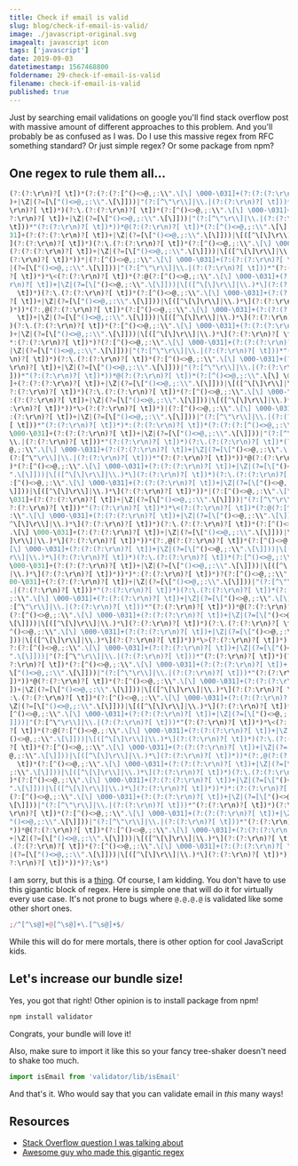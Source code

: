 ```yaml
---
title: Check if email is valid
slug: blog/check-if-email-is-valid/
image: ./javascript-original.svg
imagealt: javascript icon
tags: ['javascript']
date: 2019-09-03
datetimestamp: 1567468800
foldername: 29-check-if-email-is-valid
filename: check-if-email-is-valid
published: true
---
```


Just by searching email validations on google you'll find stack overflow post with massive amount of different approaches to this problem. And you'll probably be as confused as I was. Do I use this massive regex from RFC something standard? Or just simple regex? Or some package from npm?

## One regex to rule them all...

```js
(?:(?:\r\n)?[ \t])*(?:(?:(?:[^()<>@,;:\\".\[\] \000-\031]+(?:(?:(?:\r\n)?[ \t]
)+|\Z|(?=[\["()<>@,;:\\".\[\]]))|"(?:[^\"\r\\]|\\.|(?:(?:\r\n)?[ \t]))*"(?:(?:
\r\n)?[ \t])*)(?:\.(?:(?:\r\n)?[ \t])*(?:[^()<>@,;:\\".\[\] \000-\031]+(?:(?:(
?:\r\n)?[ \t])+|\Z|(?=[\["()<>@,;:\\".\[\]]))|"(?:[^\"\r\\]|\\.|(?:(?:\r\n)?[
\t]))*"(?:(?:\r\n)?[ \t])*))*@(?:(?:\r\n)?[ \t])*(?:[^()<>@,;:\\".\[\] \000-\0
31]+(?:(?:(?:\r\n)?[ \t])+|\Z|(?=[\["()<>@,;:\\".\[\]]))|\[([^\[\]\r\\]|\\.)*\
](?:(?:\r\n)?[ \t])*)(?:\.(?:(?:\r\n)?[ \t])*(?:[^()<>@,;:\\".\[\] \000-\031]+
(?:(?:(?:\r\n)?[ \t])+|\Z|(?=[\["()<>@,;:\\".\[\]]))|\[([^\[\]\r\\]|\\.)*\](?:
(?:\r\n)?[ \t])*))*|(?:[^()<>@,;:\\".\[\] \000-\031]+(?:(?:(?:\r\n)?[ \t])+|\Z
|(?=[\["()<>@,;:\\".\[\]]))|"(?:[^\"\r\\]|\\.|(?:(?:\r\n)?[ \t]))*"(?:(?:\r\n)
?[ \t])*)*\<(?:(?:\r\n)?[ \t])*(?:@(?:[^()<>@,;:\\".\[\] \000-\031]+(?:(?:(?:\
r\n)?[ \t])+|\Z|(?=[\["()<>@,;:\\".\[\]]))|\[([^\[\]\r\\]|\\.)*\](?:(?:\r\n)?[
  \t])*)(?:\.(?:(?:\r\n)?[ \t])*(?:[^()<>@,;:\\".\[\] \000-\031]+(?:(?:(?:\r\n)
?[ \t])+|\Z|(?=[\["()<>@,;:\\".\[\]]))|\[([^\[\]\r\\]|\\.)*\](?:(?:\r\n)?[ \t]
)*))*(?:,@(?:(?:\r\n)?[ \t])*(?:[^()<>@,;:\\".\[\] \000-\031]+(?:(?:(?:\r\n)?[
  \t])+|\Z|(?=[\["()<>@,;:\\".\[\]]))|\[([^\[\]\r\\]|\\.)*\](?:(?:\r\n)?[ \t])*
)(?:\.(?:(?:\r\n)?[ \t])*(?:[^()<>@,;:\\".\[\] \000-\031]+(?:(?:(?:\r\n)?[ \t]
)+|\Z|(?=[\["()<>@,;:\\".\[\]]))|\[([^\[\]\r\\]|\\.)*\](?:(?:\r\n)?[ \t])*))*)
*:(?:(?:\r\n)?[ \t])*)?(?:[^()<>@,;:\\".\[\] \000-\031]+(?:(?:(?:\r\n)?[ \t])+
|\Z|(?=[\["()<>@,;:\\".\[\]]))|"(?:[^\"\r\\]|\\.|(?:(?:\r\n)?[ \t]))*"(?:(?:\r
\n)?[ \t])*)(?:\.(?:(?:\r\n)?[ \t])*(?:[^()<>@,;:\\".\[\] \000-\031]+(?:(?:(?:
\r\n)?[ \t])+|\Z|(?=[\["()<>@,;:\\".\[\]]))|"(?:[^\"\r\\]|\\.|(?:(?:\r\n)?[ \t
]))*"(?:(?:\r\n)?[ \t])*))*@(?:(?:\r\n)?[ \t])*(?:[^()<>@,;:\\".\[\] \000-\031
]+(?:(?:(?:\r\n)?[ \t])+|\Z|(?=[\["()<>@,;:\\".\[\]]))|\[([^\[\]\r\\]|\\.)*\](
?:(?:\r\n)?[ \t])*)(?:\.(?:(?:\r\n)?[ \t])*(?:[^()<>@,;:\\".\[\] \000-\031]+(?
:(?:(?:\r\n)?[ \t])+|\Z|(?=[\["()<>@,;:\\".\[\]]))|\[([^\[\]\r\\]|\\.)*\](?:(?
:\r\n)?[ \t])*))*\>(?:(?:\r\n)?[ \t])*)|(?:[^()<>@,;:\\".\[\] \000-\031]+(?:(?
:(?:\r\n)?[ \t])+|\Z|(?=[\["()<>@,;:\\".\[\]]))|"(?:[^\"\r\\]|\\.|(?:(?:\r\n)?
[ \t]))*"(?:(?:\r\n)?[ \t])*)*:(?:(?:\r\n)?[ \t])*(?:(?:(?:[^()<>@,;:\\".\[\]
\000-\031]+(?:(?:(?:\r\n)?[ \t])+|\Z|(?=[\["()<>@,;:\\".\[\]]))|"(?:[^\"\r\\]|
\\.|(?:(?:\r\n)?[ \t]))*"(?:(?:\r\n)?[ \t])*)(?:\.(?:(?:\r\n)?[ \t])*(?:[^()<>
@,;:\\".\[\] \000-\031]+(?:(?:(?:\r\n)?[ \t])+|\Z|(?=[\["()<>@,;:\\".\[\]]))|"
(?:[^\"\r\\]|\\.|(?:(?:\r\n)?[ \t]))*"(?:(?:\r\n)?[ \t])*))*@(?:(?:\r\n)?[ \t]
)*(?:[^()<>@,;:\\".\[\] \000-\031]+(?:(?:(?:\r\n)?[ \t])+|\Z|(?=[\["()<>@,;:\\
".\[\]]))|\[([^\[\]\r\\]|\\.)*\](?:(?:\r\n)?[ \t])*)(?:\.(?:(?:\r\n)?[ \t])*(?
:[^()<>@,;:\\".\[\] \000-\031]+(?:(?:(?:\r\n)?[ \t])+|\Z|(?=[\["()<>@,;:\\".\[
\]]))|\[([^\[\]\r\\]|\\.)*\](?:(?:\r\n)?[ \t])*))*|(?:[^()<>@,;:\\".\[\] \000-
\031]+(?:(?:(?:\r\n)?[ \t])+|\Z|(?=[\["()<>@,;:\\".\[\]]))|"(?:[^\"\r\\]|\\.|(
?:(?:\r\n)?[ \t]))*"(?:(?:\r\n)?[ \t])*)*\<(?:(?:\r\n)?[ \t])*(?:@(?:[^()<>@,;
:\\".\[\] \000-\031]+(?:(?:(?:\r\n)?[ \t])+|\Z|(?=[\["()<>@,;:\\".\[\]]))|\[([
^\[\]\r\\]|\\.)*\](?:(?:\r\n)?[ \t])*)(?:\.(?:(?:\r\n)?[ \t])*(?:[^()<>@,;:\\"
.\[\] \000-\031]+(?:(?:(?:\r\n)?[ \t])+|\Z|(?=[\["()<>@,;:\\".\[\]]))|\[([^\[\
]\r\\]|\\.)*\](?:(?:\r\n)?[ \t])*))*(?:,@(?:(?:\r\n)?[ \t])*(?:[^()<>@,;:\\".\
[\] \000-\031]+(?:(?:(?:\r\n)?[ \t])+|\Z|(?=[\["()<>@,;:\\".\[\]]))|\[([^\[\]\
r\\]|\\.)*\](?:(?:\r\n)?[ \t])*)(?:\.(?:(?:\r\n)?[ \t])*(?:[^()<>@,;:\\".\[\]
\000-\031]+(?:(?:(?:\r\n)?[ \t])+|\Z|(?=[\["()<>@,;:\\".\[\]]))|\[([^\[\]\r\\]
|\\.)*\](?:(?:\r\n)?[ \t])*))*)*:(?:(?:\r\n)?[ \t])*)?(?:[^()<>@,;:\\".\[\] \0
00-\031]+(?:(?:(?:\r\n)?[ \t])+|\Z|(?=[\["()<>@,;:\\".\[\]]))|"(?:[^\"\r\\]|\\
.|(?:(?:\r\n)?[ \t]))*"(?:(?:\r\n)?[ \t])*)(?:\.(?:(?:\r\n)?[ \t])*(?:[^()<>@,
;:\\".\[\] \000-\031]+(?:(?:(?:\r\n)?[ \t])+|\Z|(?=[\["()<>@,;:\\".\[\]]))|"(?
:[^\"\r\\]|\\.|(?:(?:\r\n)?[ \t]))*"(?:(?:\r\n)?[ \t])*))*@(?:(?:\r\n)?[ \t])*
(?:[^()<>@,;:\\".\[\] \000-\031]+(?:(?:(?:\r\n)?[ \t])+|\Z|(?=[\["()<>@,;:\\".
\[\]]))|\[([^\[\]\r\\]|\\.)*\](?:(?:\r\n)?[ \t])*)(?:\.(?:(?:\r\n)?[ \t])*(?:[
^()<>@,;:\\".\[\] \000-\031]+(?:(?:(?:\r\n)?[ \t])+|\Z|(?=[\["()<>@,;:\\".\[\]
]))|\[([^\[\]\r\\]|\\.)*\](?:(?:\r\n)?[ \t])*))*\>(?:(?:\r\n)?[ \t])*)(?:,\s*(
?:(?:[^()<>@,;:\\".\[\] \000-\031]+(?:(?:(?:\r\n)?[ \t])+|\Z|(?=[\["()<>@,;:\\
".\[\]]))|"(?:[^\"\r\\]|\\.|(?:(?:\r\n)?[ \t]))*"(?:(?:\r\n)?[ \t])*)(?:\.(?:(
?:\r\n)?[ \t])*(?:[^()<>@,;:\\".\[\] \000-\031]+(?:(?:(?:\r\n)?[ \t])+|\Z|(?=[
\["()<>@,;:\\".\[\]]))|"(?:[^\"\r\\]|\\.|(?:(?:\r\n)?[ \t]))*"(?:(?:\r\n)?[ \t
])*))*@(?:(?:\r\n)?[ \t])*(?:[^()<>@,;:\\".\[\] \000-\031]+(?:(?:(?:\r\n)?[ \t
])+|\Z|(?=[\["()<>@,;:\\".\[\]]))|\[([^\[\]\r\\]|\\.)*\](?:(?:\r\n)?[ \t])*)(?
:\.(?:(?:\r\n)?[ \t])*(?:[^()<>@,;:\\".\[\] \000-\031]+(?:(?:(?:\r\n)?[ \t])+|
\Z|(?=[\["()<>@,;:\\".\[\]]))|\[([^\[\]\r\\]|\\.)*\](?:(?:\r\n)?[ \t])*))*|(?:
[^()<>@,;:\\".\[\] \000-\031]+(?:(?:(?:\r\n)?[ \t])+|\Z|(?=[\["()<>@,;:\\".\[\
]]))|"(?:[^\"\r\\]|\\.|(?:(?:\r\n)?[ \t]))*"(?:(?:\r\n)?[ \t])*)*\<(?:(?:\r\n)
?[ \t])*(?:@(?:[^()<>@,;:\\".\[\] \000-\031]+(?:(?:(?:\r\n)?[ \t])+|\Z|(?=[\["
()<>@,;:\\".\[\]]))|\[([^\[\]\r\\]|\\.)*\](?:(?:\r\n)?[ \t])*)(?:\.(?:(?:\r\n)
?[ \t])*(?:[^()<>@,;:\\".\[\] \000-\031]+(?:(?:(?:\r\n)?[ \t])+|\Z|(?=[\["()<>
@,;:\\".\[\]]))|\[([^\[\]\r\\]|\\.)*\](?:(?:\r\n)?[ \t])*))*(?:,@(?:(?:\r\n)?[
  \t])*(?:[^()<>@,;:\\".\[\] \000-\031]+(?:(?:(?:\r\n)?[ \t])+|\Z|(?=[\["()<>@,
;:\\".\[\]]))|\[([^\[\]\r\\]|\\.)*\](?:(?:\r\n)?[ \t])*)(?:\.(?:(?:\r\n)?[ \t]
)*(?:[^()<>@,;:\\".\[\] \000-\031]+(?:(?:(?:\r\n)?[ \t])+|\Z|(?=[\["()<>@,;:\\
".\[\]]))|\[([^\[\]\r\\]|\\.)*\](?:(?:\r\n)?[ \t])*))*)*:(?:(?:\r\n)?[ \t])*)?
(?:[^()<>@,;:\\".\[\] \000-\031]+(?:(?:(?:\r\n)?[ \t])+|\Z|(?=[\["()<>@,;:\\".
\[\]]))|"(?:[^\"\r\\]|\\.|(?:(?:\r\n)?[ \t]))*"(?:(?:\r\n)?[ \t])*)(?:\.(?:(?:
\r\n)?[ \t])*(?:[^()<>@,;:\\".\[\] \000-\031]+(?:(?:(?:\r\n)?[ \t])+|\Z|(?=[\[
"()<>@,;:\\".\[\]]))|"(?:[^\"\r\\]|\\.|(?:(?:\r\n)?[ \t]))*"(?:(?:\r\n)?[ \t])
*))*@(?:(?:\r\n)?[ \t])*(?:[^()<>@,;:\\".\[\] \000-\031]+(?:(?:(?:\r\n)?[ \t])
+|\Z|(?=[\["()<>@,;:\\".\[\]]))|\[([^\[\]\r\\]|\\.)*\](?:(?:\r\n)?[ \t])*)(?:\
.(?:(?:\r\n)?[ \t])*(?:[^()<>@,;:\\".\[\] \000-\031]+(?:(?:(?:\r\n)?[ \t])+|\Z
|(?=[\["()<>@,;:\\".\[\]]))|\[([^\[\]\r\\]|\\.)*\](?:(?:\r\n)?[ \t])*))*\>(?:(
?:\r\n)?[ \t])*))*)?;\s*)
```

I am sorry, but this is a [thing](http://www.ex-parrot.com/~pdw/Mail-RFC822-Address.html). Of course, I am kidding. You don't have to use this gigantic block of regex. Here is simple one that will do it for virtually every use case. It's not prone to bugs where `@.@.@.@` is validated like some other short ones.

```js
;/^[^\s@]+@[^\s@]+\.[^\s@]+$/
```

While this will do for mere mortals, there is other option for cool JavaScript kids.

## Let's increase our bundle size!

Yes, you got that right! Other opinion is to install package from npm!

```js
npm install validator
```

Congrats, your bundle will love it!

Also, make sure to import it like this so your fancy tree-shaker doesn't need to shake too much.

```js
import isEmail from 'validator/lib/isEmail'
```

And that's it. Who would say that you can validate email in _this_ many ways!

## Resources

- [Stack Overflow question I was talking about](https://stackoverflow.com/questions/46155/how-to-validate-an-email-address-in-javascript)
- [Awesome guy who made this gigantic regex](http://www.ex-parrot.com/~pdw/Mail-RFC822-Address.html)
